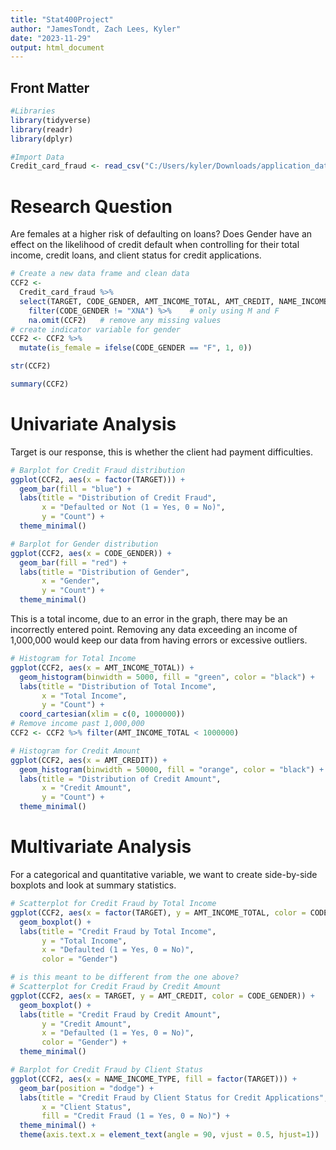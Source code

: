 ```yaml
---
title: "Stat400Project"
author: "JamesTondt, Zach Lees, Kyler"
date: "2023-11-29"
output: html_document
---
```


## Front Matter

```r
#Libraries
library(tidyverse)
library(readr)
library(dplyr)

#Import Data
Credit_card_fraud <- read_csv("C:/Users/kyler/Downloads/application_data.csv (1).zip")

```
# Research Question
Are females at a higher risk of defaulting on loans? Does Gender have an effect on the likelihood of credit default when controlling for their total income, credit loans, and client status for credit applications.


```r
# Create a new data frame and clean data
CCF2 <- 
  Credit_card_fraud %>%
  select(TARGET, CODE_GENDER, AMT_INCOME_TOTAL, AMT_CREDIT, NAME_INCOME_TYPE, NAME_EDUCATION_TYPE, NAME_FAMILY_STATUS, NAME_HOUSING_TYPE) %>%
    filter(CODE_GENDER != "XNA") %>%    # only using M and F
    na.omit(CCF2)   # remove any missing values
# create indicator variable for gender
CCF2 <- CCF2 %>%
  mutate(is_female = ifelse(CODE_GENDER == "F", 1, 0))

```

```r
str(CCF2)
```

```r
summary(CCF2)
```
# Univariate Analysis
Target is our response, this is whether the client had payment difficulties.
```r
# Barplot for Credit Fraud distribution
ggplot(CCF2, aes(x = factor(TARGET))) +
  geom_bar(fill = "blue") +
  labs(title = "Distribution of Credit Fraud",
       x = "Defaulted or Not (1 = Yes, 0 = No)",
       y = "Count") +
  theme_minimal()

```

```r
# Barplot for Gender distribution
ggplot(CCF2, aes(x = CODE_GENDER)) +
  geom_bar(fill = "red") +
  labs(title = "Distribution of Gender",
       x = "Gender",
       y = "Count") +
  theme_minimal()

```
This is a total income, due to an error in the graph, there may be an incorrectly entered point. Removing any data exceeding an income of 1,000,000 would keep our data from having errors or excessive outliers.
```r
# Histogram for Total Income
ggplot(CCF2, aes(x = AMT_INCOME_TOTAL)) +
  geom_histogram(binwidth = 5000, fill = "green", color = "black") +
  labs(title = "Distribution of Total Income",
       x = "Total Income",
       y = "Count") +
  coord_cartesian(xlim = c(0, 1000000))
# Remove income past 1,000,000
CCF2 <- CCF2 %>% filter(AMT_INCOME_TOTAL < 1000000)
```

```r
# Histogram for Credit Amount
ggplot(CCF2, aes(x = AMT_CREDIT)) +
  geom_histogram(binwidth = 50000, fill = "orange", color = "black") +
  labs(title = "Distribution of Credit Amount",
       x = "Credit Amount",
       y = "Count") +
  theme_minimal()

```
# Multivariate Analysis
For a categorical and quantitative variable, we want to create side-by-side boxplots and look at summary statistics.

```r

# Scatterplot for Credit Fraud by Total Income
ggplot(CCF2, aes(x = factor(TARGET), y = AMT_INCOME_TOTAL, color = CODE_GENDER)) +
  geom_boxplot() +
  labs(title = "Credit Fraud by Total Income",
       y = "Total Income",
       x = "Defaulted (1 = Yes, 0 = No)",
       color = "Gender")

```

```r
# is this meant to be different from the one above?
# Scatterplot for Credit Fraud by Credit Amount
ggplot(CCF2, aes(x = TARGET, y = AMT_CREDIT, color = CODE_GENDER)) +
  geom_boxplot() +
  labs(title = "Credit Fraud by Credit Amount",
       y = "Credit Amount",
       x = "Defaulted (1 = Yes, 0 = No)",
       color = "Gender") +
  theme_minimal()
```



```r
# Barplot for Credit Fraud by Client Status
ggplot(CCF2, aes(x = NAME_INCOME_TYPE, fill = factor(TARGET))) +
  geom_bar(position = "dodge") +
  labs(title = "Credit Fraud by Client Status for Credit Applications",
       x = "Client Status",
       fill = "Credit Fraud (1 = Yes, 0 = No)") +
  theme_minimal() +
  theme(axis.text.x = element_text(angle = 90, vjust = 0.5, hjust=1))

```

